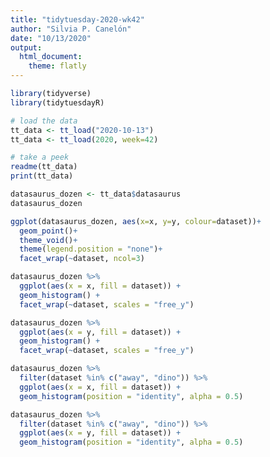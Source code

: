 ```yaml
---
title: "tidytuesday-2020-wk42"
author: "Silvia P. Canelón"
date: "10/13/2020"
output: 
  html_document:
    theme: flatly
---
```


```r
library(tidyverse)
library(tidytuesdayR)
```

```r
# load the data
tt_data <- tt_load("2020-10-13")
tt_data <- tt_load(2020, week=42)

# take a peek
readme(tt_data)
print(tt_data)
```
```r
datasaurus_dozen <- tt_data$datasaurus
datasaurus_dozen
```
 
```r
ggplot(datasaurus_dozen, aes(x=x, y=y, colour=dataset))+
  geom_point()+
  theme_void()+
  theme(legend.position = "none")+
  facet_wrap(~dataset, ncol=3)
```
```r
datasaurus_dozen %>%
  ggplot(aes(x = x, fill = dataset)) +
  geom_histogram() +
  facet_wrap(~dataset, scales = "free_y")

datasaurus_dozen %>%
  ggplot(aes(x = y, fill = dataset)) +
  geom_histogram() +
  facet_wrap(~dataset, scales = "free_y")

datasaurus_dozen %>%
  filter(dataset %in% c("away", "dino")) %>%
  ggplot(aes(x = x, fill = dataset)) +
  geom_histogram(position = "identity", alpha = 0.5)

datasaurus_dozen %>%
  filter(dataset %in% c("away", "dino")) %>%
  ggplot(aes(x = y, fill = dataset)) +
  geom_histogram(position = "identity", alpha = 0.5)
```
 
 
